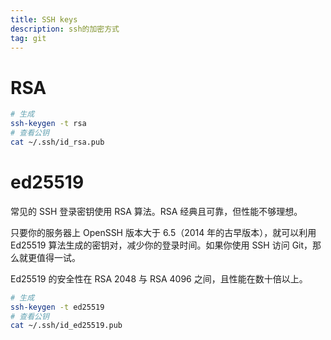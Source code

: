 ```yaml
---
title: SSH keys
description: ssh的加密方式
tag: git
---
```


# RSA

```bash
# 生成
ssh-keygen -t rsa
# 查看公钥
cat ~/.ssh/id_rsa.pub
```

# ed25519

常见的 SSH 登录密钥使用 RSA 算法。RSA 经典且可靠，但性能不够理想。

只要你的服务器上 OpenSSH 版本大于 6.5（2014 年的古早版本），就可以利用 Ed25519 算法生成的密钥对，减少你的登录时间。如果你使用 SSH 访问 Git，那么就更值得一试。

Ed25519 的安全性在 RSA 2048 与 RSA 4096 之间，且性能在数十倍以上。

```bash
# 生成
ssh-keygen -t ed25519
# 查看公钥
cat ~/.ssh/id_ed25519.pub
```
